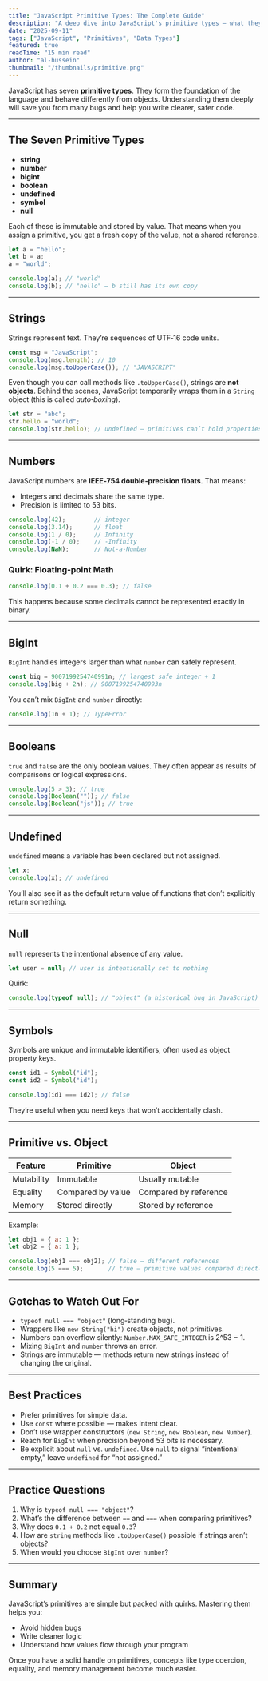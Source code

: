 ```yaml
---
title: "JavaScript Primitive Types: The Complete Guide"
description: "A deep dive into JavaScript's primitive types — what they are, how they behave, their quirks, and how to use them effectively."
date: "2025-09-11"
tags: ["JavaScript", "Primitives", "Data Types"]
featured: true
readTime: "15 min read"
author: "al-hussein"
thumbnail: "/thumbnails/primitive.png"
---
```


JavaScript has seven **primitive types**. They form the foundation of the language and behave differently from objects. Understanding them deeply will save you from many bugs and help you write clearer, safer code.

---

## The Seven Primitive Types

- **string**
- **number**
- **bigint**
- **boolean**
- **undefined**
- **symbol**
- **null**

Each of these is immutable and stored by value. That means when you assign a primitive, you get a fresh copy of the value, not a shared reference.

```js
let a = "hello";
let b = a;
a = "world";

console.log(a); // "world"
console.log(b); // "hello" — b still has its own copy
```

---

## Strings

Strings represent text. They’re sequences of UTF‑16 code units.

```js
const msg = "JavaScript";
console.log(msg.length); // 10
console.log(msg.toUpperCase()); // "JAVASCRIPT"
```

Even though you can call methods like `.toUpperCase()`, strings are **not objects**. Behind the scenes, JavaScript temporarily wraps them in a `String` object (this is called *auto‑boxing*).

```js
let str = "abc";
str.hello = "world";
console.log(str.hello); // undefined — primitives can’t hold properties
```

---

## Numbers

JavaScript numbers are **IEEE‑754 double‑precision floats**. That means:
- Integers and decimals share the same type.
- Precision is limited to 53 bits.

```js
console.log(42);        // integer
console.log(3.14);      // float
console.log(1 / 0);     // Infinity
console.log(-1 / 0);    // -Infinity
console.log(NaN);       // Not-a-Number
```

### Quirk: Floating‑point Math

```js
console.log(0.1 + 0.2 === 0.3); // false
```

This happens because some decimals cannot be represented exactly in binary.

---

## BigInt

`BigInt` handles integers larger than what `number` can safely represent.

```js
const big = 9007199254740991n; // largest safe integer + 1
console.log(big + 2n); // 9007199254740993n
```

You can’t mix `BigInt` and `number` directly:

```js
console.log(1n + 1); // TypeError
```

---

## Booleans

`true` and `false` are the only boolean values. They often appear as results of comparisons or logical expressions.

```js
console.log(5 > 3); // true
console.log(Boolean("")); // false
console.log(Boolean("js")); // true
```

---

## Undefined

`undefined` means a variable has been declared but not assigned.

```js
let x;
console.log(x); // undefined
```

You’ll also see it as the default return value of functions that don’t explicitly return something.

---

## Null

`null` represents the intentional absence of any value.

```js
let user = null; // user is intentionally set to nothing
```

Quirk:

```js
console.log(typeof null); // "object" (a historical bug in JavaScript)
```

---

## Symbols

Symbols are unique and immutable identifiers, often used as object property keys.

```js
const id1 = Symbol("id");
const id2 = Symbol("id");

console.log(id1 === id2); // false
```

They’re useful when you need keys that won’t accidentally clash.

---

## Primitive vs. Object

| Feature          | Primitive          | Object         |
|------------------|--------------------|----------------|
| Mutability       | Immutable          | Usually mutable|
| Equality         | Compared by value  | Compared by reference|
| Memory           | Stored directly    | Stored by reference|

Example:

```js
let obj1 = { a: 1 };
let obj2 = { a: 1 };

console.log(obj1 === obj2); // false — different references
console.log(5 === 5);       // true — primitive values compared directly
```

---

## Gotchas to Watch Out For

- `typeof null === "object"` (long‑standing bug).
- Wrappers like `new String("hi")` create objects, not primitives.
- Numbers can overflow silently: `Number.MAX_SAFE_INTEGER` is 2^53 − 1.
- Mixing `BigInt` and `number` throws an error.
- Strings are immutable — methods return new strings instead of changing the original.

---

## Best Practices

- Prefer primitives for simple data.
- Use `const` where possible — makes intent clear.
- Don’t use wrapper constructors (`new String`, `new Boolean`, `new Number`).
- Reach for `BigInt` when precision beyond 53 bits is necessary.
- Be explicit about `null` vs. `undefined`. Use `null` to signal “intentional empty,” leave `undefined` for “not assigned.”

---

## Practice Questions

1. Why is `typeof null === "object"`?
2. What’s the difference between `==` and `===` when comparing primitives?
3. Why does `0.1 + 0.2` not equal `0.3`?
4. How are `string` methods like `.toUpperCase()` possible if strings aren’t objects?
5. When would you choose `BigInt` over `number`?

---

## Summary

JavaScript’s primitives are simple but packed with quirks. Mastering them helps you:
- Avoid hidden bugs
- Write cleaner logic
- Understand how values flow through your program

Once you have a solid handle on primitives, concepts like type coercion, equality, and memory management become much easier.
